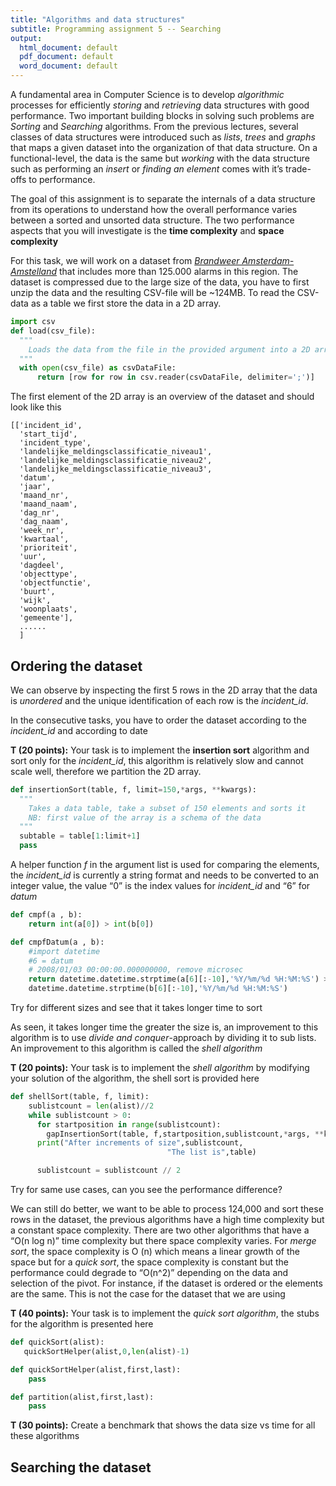 ```yaml
---
title: "Algorithms and data structures"
subtitle: Programming assignment 5 -- Searching 
output:
  html_document: default
  pdf_document: default
  word_document: default
---
```


A fundamental area in Computer Science is to develop _algorithmic_ processes for
efficiently _storing_ and _retrieving_ data structures with good performance.
Two important building blocks in solving such problems are _Sorting_ and
_Searching_ algorithms. From the previous lectures, several classes of data
structures were introduced such as _lists_, _trees_ and _graphs_ that maps a
given dataset into the organization of that data structure. On a
functional-level, the data is the same but _working_ with the data structure
such as performing an _insert_ or _finding an element_ comes with it's
trade-offs to performance.

The goal of this assignment is to separate the internals of a data structure
from its operations to understand how the overall
performance varies between a sorted and unsorted data structure. The two
performance aspects that you will investigate is the **time complexity** and **space
complexity**

For this task, we will work on a dataset from [_Brandweer
Amsterdam-Amstelland_](https://goo.gl/tE3Ahi)
that includes more than 125.000 alarms in this region. 
The dataset is compressed due to the large size of the data, you have to first
unzip the data and the resulting CSV-file will be ~124MB. To read the CSV-data
as a table we first store the data in a 2D array.

```python
import csv
def load(csv_file):
  """
    Loads the data from the file in the provided argument into a 2D array
  """
  with open(csv_file) as csvDataFile:
      return [row for row in csv.reader(csvDataFile, delimiter=';')]
```

The first element of the 2D array is an overview of the dataset and should look
like this
```
[['incident_id',
  'start_tijd',
  'incident_type',
  'landelijke_meldingsclassificatie_niveau1',
  'landelijke_meldingsclassificatie_niveau2',
  'landelijke_meldingsclassificatie_niveau3',
  'datum',
  'jaar',
  'maand_nr',
  'maand_naam',
  'dag_nr',
  'dag_naam',
  'week_nr',
  'kwartaal',
  'prioriteit',
  'uur',
  'dagdeel',
  'objecttype',
  'objectfunctie',
  'buurt',
  'wijk',
  'woonplaats',
  'gemeente'],
  ......
  ]
```

## Ordering the dataset
We can observe by inspecting the first 5 rows in the 2D array that the data is
_unordered_ and the unique identification of each row is the *incident_id*.

In the consecutive tasks, you have to order the dataset according to the
*incident_id* and according to date 


**T (20 points):** Your task is to implement the **insertion sort** algorithm
and sort only for the *incident_id*, this algorithm is relatively slow and
cannot scale well, therefore we partition the 2D array. 

```python
def insertionSort(table, f, limit=150,*args, **kwargs):
  """
    Takes a data table, take a subset of 150 elements and sorts it
    NB: first value of the array is a schema of the data
  """
  subtable = table[1:limit+1]
  pass
```

A helper function _f_ in the argument list is used for comparing the elements,
the _incident_id_ is currently a string format and needs to be converted to an
integer value, the value "0" is the index values for *incident_id* and "6" for
*datum*

```python
def cmpf(a , b):
    return int(a[0]) > int(b[0])

def cmpfDatum(a , b):
    #import datetime
    #6 = datum
    # 2008/01/03 00:00:00.000000000, remove microsec
    return datetime.datetime.strptime(a[6][:-10],'%Y/%m/%d %H:%M:%S') >
    datetime.datetime.strptime(b[6][:-10],'%Y/%m/%d %H:%M:%S')

```
Try for different sizes and see that it takes longer time to sort

As seen, it takes longer time the greater the size is, an improvement to this
algorithm is to use *divide and conquer*-approach by dividing it to sub lists.
An improvement to this algorithm is called the *shell algorithm*

**T (20 points):** Your task is to implement the *shell algorithm* by modifying
your solution of the algorithm, the shell sort is provided here

```python
def shellSort(table, f, limit):
    sublistcount = len(alist)//2
    while sublistcount > 0:
      for startposition in range(sublistcount):
        gapInsertionSort(table, f,startposition,sublistcount,*args, **kwargs)
      print("After increments of size",sublistcount,
                                   "The list is",table)

      sublistcount = sublistcount // 2

```

Try for same use cases, can you see the performance difference?

We can still do better, we want to be able to process 124,000 and sort these
rows in the dataset, the previous algorithms have a high time complexity but a
constant space complexity. There are two other algorithms that have a "O(n log
n)" time complexity but there space complexity varies. For *merge sort*, the
space complexity is O (n) which means a linear growth of the space but for a
*quick sort*, the space complexity is constant but the performance could degrade
to "O(n^2)" depending on the data and selection of the pivot. For instance, if
the dataset is ordered or the elements are the same. This is not the case for
the dataset that we are using

**T (40 points):** Your task is to implement the *quick sort algorithm*, the
stubs for the algorithm is presented here

```python
def quickSort(alist):
   quickSortHelper(alist,0,len(alist)-1)

def quickSortHelper(alist,first,last):
    pass

def partition(alist,first,last):
    pass
```
**T (30 points):** Create a benchmark that shows the data size vs time for all
these algorithms

## Searching the dataset

